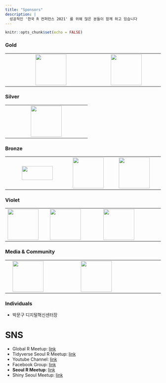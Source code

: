 ```yaml
---
title: "Sponsors"
description: |
  성공적인 '한국 R 컨퍼런스 2021' 를 위해 많은 분들이 함께 하고 있습니다
---
```


```r
knitr::opts_chunk$set(echo = FALSE)
```

### Gold

|     |                                                                                             |     |                                                                    |     |
|-----|:-------------------------------------------------------------------------------------------:|-----|:------------------------------------------------------------------:|-----|
|     | [![](fig/R_Consortium-logo-vertical-color.png){width="100"}](https://www.r-consortium.org/) |     | [![](fig/wanted_logo.jpg){width="100"}](https://www.wanted.co.kr/) |     |

### Silver

|     |     |                                                             |     |     |
|-----|-----|:-----------------------------------------------------------:|-----|-----|
|     |     | [![](fig/nipa_logo.jpg){width="100"}](https://www.nipa.kr/) |     |     |

### Bronze

|     |                                                                             |                                                                      |                                                              |     |
|-----|:---------------------------------------------------------------------------:|:--------------------------------------------------------------------:|:------------------------------------------------------------:|-----|
|     | [![](fig/begas_logo.png){width="100" height="45"}](http://www.begas.co.kr/) | [![](fig/intree_logo.jpg){width="100"}](http://www.intreeforum.org/) | [![](fig/openup_logo.png){width="100"}](https://www.oss.kr/) |     |

### Violet

|                                                          |                                                                   |     |                                                                           |     |
|----------------------------------------------------------|-------------------------------------------------------------------|-----|---------------------------------------------------------------------------|-----|
| [![](fig/dacon-logo.png){width="100"}](https://dacon.io) | [![](fig/jpub-logo.jpeg){width="100"}](https://jpub.tistory.com/) |     | [![](fig/insight_logo.jpg){width="100"}](https://blog.insightbook.co.kr/) |     |

### Media & Community

|     |                                                                |     |                                                                              |     |
|-----|----------------------------------------------------------------|-----|------------------------------------------------------------------------------|-----|
|     | [![](fig/hani_logo.jpg){width="100"}](https://www.hani.co.kr/) |     | [![](fig/datayanolja_logo.png){width="100"}](https://datayanolja.github.io/) |     |

### Individuals

-   박문구 디지털혁신센터장 ![](fig/kpmg_logo.jpg){width="56" height="15"}

# SNS

-   Global R Meetup: [link](https://benubah.github.io/r-community-explorer/rugs.html)
-   Tidyverse Seoul R Meetup: [link](https://tidyverse-korea.github.io/seoul-R/)
-   Youtube Channel: [link](https://www.youtube.com/channel/UCW-epmIvjBEhhVXw_F0Nqbw)
-   Facebook Group: [link](https://www.facebook.com/groups/tidyverse)
-   **Seoul R Meetup**: [link](https://www.meetup.com/seoul-r-meetup)
-   Shiny Seoul Meetup: [link](https://github.com/shinykorea/Meetup)
